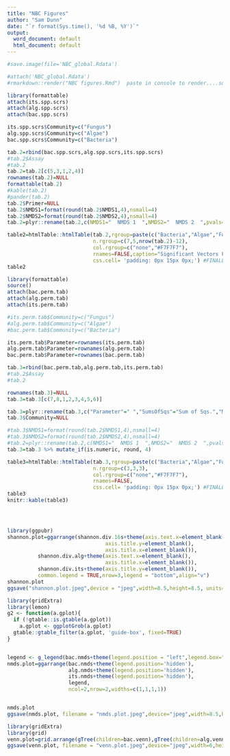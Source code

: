 ```yaml
---
title: "NBC Figures"
author: "Sam Dunn"
date: "`r format(Sys.time(), '%d %B, %Y')`"
output:
  word_document: default
  html_document: default
---
```


```r
#save.image(file='NBC_global.Rdata')

#attach('NBC_global.Rdata')
#rmarkdown::render("NBC figures.Rmd")  paste in console to render....source data not included so render button  non-functional
```

```r
library(formattable)
attach(its.spp.scrs)
attach(alg.spp.scrs)
attach(bac.spp.scrs)

its.spp.scrs$Community=c("Fungus")
alg.spp.scrs$Community=c("Algae")
bac.spp.scrs$Community=c("Bacteria")

tab.2=rbind(bac.spp.scrs,alg.spp.scrs,its.spp.scrs)
#tab.2$Assay
#tab.2
tab.2=tab.2[c(5,3,1,2,4)]
rownames(tab.2)=NULL
formattable(tab.2)
#kable(tab.2)
#pander(tab.2)
tab.2$Primer=NULL
tab.2$NMDS1=format(round(tab.2$NMDS1,4),nsmall=4)
tab.2$NMDS2=format(round(tab.2$NMDS2,4),nsmall=4)
tab.2=plyr::rename(tab.2,c(NMDS1="  NMDS 1  ",NMDS2="  NMDS 2  ",pvals="   p-values "))

table2=htmlTable::htmlTable(tab.2,rgroup=paste(c("Bacteria","Algae","Fungi")),
                            n.rgroup=c(7,5,nrow(tab.2)-12),
                            col.rgroup=c("none","#F7F7F7"),
                            rnames=FALSE,caption="Significant Vectors Fits",
                            css.cell= 'padding: 0px 15px 0px;') #FINALLY!  ADJUST THESE VALUES TO CHANGE PADDING
table2


```

```r
library(formattable)
source()
attach(bac.perm.tab)
attach(alg.perm.tab)
attach(its.perm.tab)

#its.perm.tab$Community=c("Fungus")
#alg.perm.tab$Community=c("Algae")
#bac.perm.tab$Community=c("Bacteria")

its.perm.tab$Parameter=rownames(its.perm.tab)
alg.perm.tab$Parameter=rownames(alg.perm.tab)
bac.perm.tab$Parameter=rownames(bac.perm.tab)

tab.3=rbind(bac.perm.tab,alg.perm.tab,its.perm.tab)
#tab.2$Assay
#tab.2

rownames(tab.3)=NULL
tab.3=tab.3[c(7,8,1,2,3,4,5,6)]

tab.3=plyr::rename(tab.3,c("Parameter"=" ","SumsOfSqs"="Sum of Sqs.","MeanSqs"="Mean Sqs."))
tab.3$Community=NULL

#tab.3$NMDS1=format(round(tab.2$NMDS1,4),nsmall=4)
#tab.3$NMDS2=format(round(tab.2$NMDS2,4),nsmall=4)
#tab.2=plyr::rename(tab.2,c(NMDS1="  NMDS 1  ",NMDS2="  NMDS 2  ",pvals="   p-values "))
tab.3=tab.3 %>% mutate_if(is.numeric, round, 4)

table3=htmlTable::htmlTable(tab.3,rgroup=paste(c("Bacteria","Algae","Fungi")),
                            n.rgroup=c(3,3,3),
                            col.rgroup=c("none","#F7F7F7"),
                            rnames=FALSE,
                            css.cell= 'padding: 0px 15px 0px;') #FINALLY!  ADJUST THESE VALUES TO CHANGE PADDING
table3
knitr::kable(table3)

```

```r

```

```r

```

```r

```

```r
library(ggpubr)
shannon.plot=ggarrange(shannon.div.16s+theme(axis.text.x=element_blank(),
                                axis.title.y=element_blank(),
                                axis.title.x=element_blank()),
          shannon.div.alg+theme(axis.text.x=element_blank(),
                                axis.title.x=element_blank()),
          shannon.div.its+theme(axis.title.y=element_blank()),
          common.legend = TRUE,nrow=3,legend = "bottom",align="v")
shannon.plot
ggsave("shannon.plot.jpeg",device = "jpeg",width=8.5,height=8.5, units="in")
```

```r
library(gridExtra)
library(lemon)
g2 <- function(a.gplot){
  if (!gtable::is.gtable(a.gplot))
    a.gplot <- ggplotGrob(a.gplot)
  gtable::gtable_filter(a.gplot, 'guide-box', fixed=TRUE)
}


legend <- g_legend(bac.nmds+theme(legend.position = "left",legend.box="horizontal"))
nmds.plot=ggarrange(bac.nmds+theme(legend.position='hidden'),
                    alg.nmds+theme(legend.position='hidden'),
                    its.nmds+theme(legend.position='hidden'),
                    legend,
                    ncol=2,nrow=2,widths=c(1,1,1,1))


nmds.plot
ggsave(nmds.plot, filename = "nmds.plot.jpeg",device="jpeg",width=8.5,height=8,units="in")

```

```r
library(gridExtra)
library(grid)
venn.plot=grid.arrange(gTree(children=bac.venn),gTree(children=alg.venn),gTree(children=its.venn),nrow=3)
ggsave(venn.plot, filename = "venn.plot.jpeg",device="jpeg",width=6,height=11,units="in")

```

```r

```

